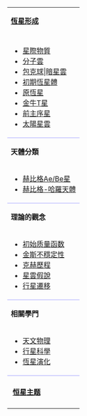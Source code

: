 {| id="starformation" style="margin: 0 0 1em 1em; font-size:90%; border: 1px solid gray; float:right; clear:right;"
|- style="background:#f2f2f2" align="center"
| style="border-bottom: 2px https://en.wikipedia.org/wiki/Music_workstation #ccf"| '''[[恆星形成]]'''
|- align="left"
|- style="background:#f2f2f2"
| style="border-bottom: 2px solid #ccf"|{{center|[[File:LH_95.jpg|145px]]}}

*[[星際物質]]
*[[分子雲]]
*[[包克球]]|[[暗星雲]]
*[[初期恆星體]]
*[[原恆星]]
*[[金牛T星]]
*[[前主序星]]
*[[太陽星雲]]
|- style="background:#f2f2f2" align="center"
| '''天體分類'''
|- align="left" style="background:#f2f2f2"
| style="border-bottom: 2px solid #ccf"| 

*[[赫比格Ae/Be星]]
*[[赫比格-哈羅天體]]

|- style="background:#f2f2f2" align="center"
| '''理論的觀念'''
|- align="left" style="background:#f2f2f2"
| style="border-bottom: 2px solid #ccf"| 

*[[初始质量函数]]
*[[金斯不穩定性]]
*[[克赫歷程]]
*[[星雲假說]]
*[[行星遷移]]

|- style="background:#f2f2f2" align="center"
| '''相關學門'''
|- align="left" style="background:#f2f2f2"
| style="border-bottom: 2px solid #ccf"| 
*[[天文物理]]
*[[行星科學]]
*[[恆星演化]]
|- align="right" style="background:#f2f2f2"

|- style="background:#f2f2f2" align="center"
| {{icon|Portal}}&nbsp;'''[[Portal:恒星|恒星主题]]'''
|- align="left" style="background:#f2f2f2"


| {{Tnavbar|Star Formation}}
|}<noinclude>
[[Category:恆星形成|{{PAGENAME}}]]
[[Category:科学导航模板|{{PAGENAME}}]]

</noinclude>
